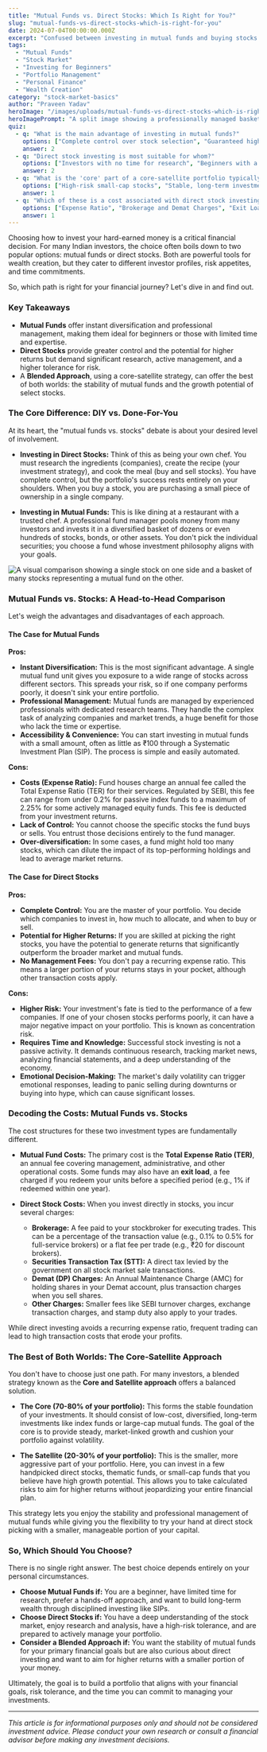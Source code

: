 ```yaml
---
title: "Mutual Funds vs. Direct Stocks: Which Is Right for You?"
slug: "mutual-funds-vs-direct-stocks-which-is-right-for-you"
date: 2024-07-04T00:00:00.000Z
excerpt: "Confused between investing in mutual funds and buying stocks directly? This guide breaks down the key differences, pros, cons, and costs to help you decide the best approach for your financial goals in India."
tags:
  - "Mutual Funds"
  - "Stock Market"
  - "Investing for Beginners"
  - "Portfolio Management"
  - "Personal Finance"
  - "Wealth Creation"
category: "stock-market-basics"
author: "Praveen Yadav"
heroImage: "/images/uploads/mutual-funds-vs-direct-stocks-which-is-right-for-you/hero-image.jpg"
heroImagePrompt: "A split image showing a professionally managed basket of diverse assets on one side, and an individual carefully selecting a single stock on a screen on the other, representing the choice between mutual funds and direct stocks."
quiz:
  - q: "What is the main advantage of investing in mutual funds?"
    options: ["Complete control over stock selection", "Guaranteed high returns", "Instant diversification and professional management"]
    answer: 2
  - q: "Direct stock investing is most suitable for whom?"
    options: ["Investors with no time for research", "Beginners with a low-risk appetite", "Knowledgeable investors who can actively manage their portfolio"]
    answer: 2
  - q: "What is the 'core' part of a core-satellite portfolio typically composed of?"
    options: ["High-risk small-cap stocks", "Stable, long-term investments like index funds", "Speculative assets like cryptocurrency"]
    answer: 1
  - q: "Which of these is a cost associated with direct stock investing?"
    options: ["Expense Ratio", "Brokerage and Demat Charges", "Exit Load"]
    answer: 1
---
```


Choosing how to invest your hard-earned money is a critical financial decision. For many Indian investors, the choice often boils down to two popular options: mutual funds or direct stocks. Both are powerful tools for wealth creation, but they cater to different investor profiles, risk appetites, and time commitments.

So, which path is right for your financial journey? Let's dive in and find out.

### Key Takeaways

*   **Mutual Funds** offer instant diversification and professional management, making them ideal for beginners or those with limited time and expertise.
*   **Direct Stocks** provide greater control and the potential for higher returns but demand significant research, active management, and a higher tolerance for risk.
*   A **Blended Approach**, using a core-satellite strategy, can offer the best of both worlds: the stability of mutual funds and the growth potential of select stocks.

### The Core Difference: DIY vs. Done-For-You

At its heart, the "mutual funds vs. stocks" debate is about your desired level of involvement.

*   **Investing in Direct Stocks:** Think of this as being your own chef. You must research the ingredients (companies), create the recipe (your investment strategy), and cook the meal (buy and sell stocks). You have complete control, but the portfolio's success rests entirely on your shoulders. When you buy a stock, you are purchasing a small piece of ownership in a single company.

*   **Investing in Mutual Funds:** This is like dining at a restaurant with a trusted chef. A professional fund manager pools money from many investors and invests it in a diversified basket of dozens or even hundreds of stocks, bonds, or other assets. You don't pick the individual securities; you choose a fund whose investment philosophy aligns with your goals.

![A visual comparison showing a single stock on one side and a basket of many stocks representing a mutual fund on the other.](/images/uploads/mutual-funds-vs-direct-stocks-which-is-right-for-you/mf-vs-stock-comparison.png)

### Mutual Funds vs. Stocks: A Head-to-Head Comparison

Let's weigh the advantages and disadvantages of each approach.

#### The Case for Mutual Funds

**Pros:**
*   **Instant Diversification:** This is the most significant advantage. A single mutual fund unit gives you exposure to a wide range of stocks across different sectors. This spreads your risk, so if one company performs poorly, it doesn't sink your entire portfolio.
*   **Professional Management:** Mutual funds are managed by experienced professionals with dedicated research teams. They handle the complex task of analyzing companies and market trends, a huge benefit for those who lack the time or expertise.
*   **Accessibility & Convenience:** You can start investing in mutual funds with a small amount, often as little as ₹100 through a Systematic Investment Plan (SIP). The process is simple and easily automated.

**Cons:**
*   **Costs (Expense Ratio):** Fund houses charge an annual fee called the Total Expense Ratio (TER) for their services. Regulated by SEBI, this fee can range from under 0.2% for passive index funds to a maximum of 2.25% for some actively managed equity funds. This fee is deducted from your investment returns.
*   **Lack of Control:** You cannot choose the specific stocks the fund buys or sells. You entrust those decisions entirely to the fund manager.
*   **Over-diversification:** In some cases, a fund might hold too many stocks, which can dilute the impact of its top-performing holdings and lead to average market returns.

#### The Case for Direct Stocks

**Pros:**
*   **Complete Control:** You are the master of your portfolio. You decide which companies to invest in, how much to allocate, and when to buy or sell.
*   **Potential for Higher Returns:** If you are skilled at picking the right stocks, you have the potential to generate returns that significantly outperform the broader market and mutual funds.
*   **No Management Fees:** You don't pay a recurring expense ratio. This means a larger portion of your returns stays in your pocket, although other transaction costs apply.

**Cons:**
*   **Higher Risk:** Your investment's fate is tied to the performance of a few companies. If one of your chosen stocks performs poorly, it can have a major negative impact on your portfolio. This is known as concentration risk.
*   **Requires Time and Knowledge:** Successful stock investing is not a passive activity. It demands continuous research, tracking market news, analyzing financial statements, and a deep understanding of the economy.
*   **Emotional Decision-Making:** The market's daily volatility can trigger emotional responses, leading to panic selling during downturns or buying into hype, which can cause significant losses.

### Decoding the Costs: Mutual Funds vs. Stocks

The cost structures for these two investment types are fundamentally different.

*   **Mutual Fund Costs:** The primary cost is the **Total Expense Ratio (TER)**, an annual fee covering management, administrative, and other operational costs. Some funds may also have an **exit load**, a fee charged if you redeem your units before a specified period (e.g., 1% if redeemed within one year).

*   **Direct Stock Costs:** When you invest directly in stocks, you incur several charges:
    *   **Brokerage:** A fee paid to your stockbroker for executing trades. This can be a percentage of the transaction value (e.g., 0.1% to 0.5% for full-service brokers) or a flat fee per trade (e.g., ₹20 for discount brokers).
    *   **Securities Transaction Tax (STT):** A direct tax levied by the government on all stock market sale transactions.
    *   **Demat (DP) Charges:** An Annual Maintenance Charge (AMC) for holding shares in your Demat account, plus transaction charges when you sell shares.
    *   **Other Charges:** Smaller fees like SEBI turnover charges, exchange transaction charges, and stamp duty also apply to your trades.

While direct investing avoids a recurring expense ratio, frequent trading can lead to high transaction costs that erode your profits.

### The Best of Both Worlds: The Core-Satellite Approach

You don't have to choose just one path. For many investors, a blended strategy known as the **Core and Satellite approach** offers a balanced solution.

*   **The Core (70-80% of your portfolio):** This forms the stable foundation of your investments. It should consist of low-cost, diversified, long-term investments like index funds or large-cap mutual funds. The goal of the core is to provide steady, market-linked growth and cushion your portfolio against volatility.

*   **The Satellite (20-30% of your portfolio):** This is the smaller, more aggressive part of your portfolio. Here, you can invest in a few handpicked direct stocks, thematic funds, or small-cap funds that you believe have high growth potential. This allows you to take calculated risks to aim for higher returns without jeopardizing your entire financial plan.

This strategy lets you enjoy the stability and professional management of mutual funds while giving you the flexibility to try your hand at direct stock picking with a smaller, manageable portion of your capital.

### So, Which Should You Choose?

There is no single right answer. The best choice depends entirely on your personal circumstances.

*   **Choose Mutual Funds if:** You are a beginner, have limited time for research, prefer a hands-off approach, and want to build long-term wealth through disciplined investing like SIPs.
*   **Choose Direct Stocks if:** You have a deep understanding of the stock market, enjoy research and analysis, have a high-risk tolerance, and are prepared to actively manage your portfolio.
*   **Consider a Blended Approach if:** You want the stability of mutual funds for your primary financial goals but are also curious about direct investing and want to aim for higher returns with a smaller portion of your money.

Ultimately, the goal is to build a portfolio that aligns with your financial goals, risk tolerance, and the time you can commit to managing your investments.

---
*This article is for informational purposes only and should not be considered investment advice. Please conduct your own research or consult a financial advisor before making any investment decisions.*
